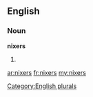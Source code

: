==English==

===Noun===
'''nixers'''

# {{plural of|[[nixer]]}}

[[Category:English plurals]]

[[ar:nixers]]
[[fr:nixers]]
[[my:nixers]]